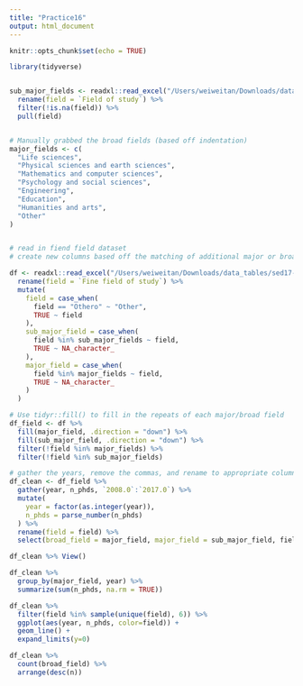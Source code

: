 ```yaml
---
title: "Practice16"
output: html_document
---
```


```r
knitr::opts_chunk$set(echo = TRUE)
```


```r
library(tidyverse)


sub_major_fields <- readxl::read_excel("/Users/weiweitan/Downloads/data_tables/sed17-sr-tab012.xlsx", skip = 3) %>%
  rename(field = `Field of study`) %>%
  filter(!is.na(field)) %>%
  pull(field)


# Manually grabbed the broad fields (based off indentation)
major_fields <- c(
  "Life sciences",
  "Physical sciences and earth sciences",
  "Mathematics and computer sciences",
  "Psychology and social sciences",
  "Engineering",
  "Education",
  "Humanities and arts",
  "Other"
)


# read in fiend field dataset
# create new columns based off the matching of additional major or broad fields

df <- readxl::read_excel("/Users/weiweitan/Downloads/data_tables/sed17-sr-tab013.xlsx", skip = 3) %>%
  rename(field = `Fine field of study`) %>%
  mutate(
    field = case_when(
      field == "Othero" ~ "Other",
      TRUE ~ field
    ),
    sub_major_field = case_when(
      field %in% sub_major_fields ~ field,
      TRUE ~ NA_character_
    ),
    major_field = case_when(
      field %in% major_fields ~ field,
      TRUE ~ NA_character_
    )
  )

# Use tidyr::fill() to fill in the repeats of each major/broad field
df_field <- df %>%
  fill(major_field, .direction = "down") %>%
  fill(sub_major_field, .direction = "down") %>%
  filter(!field %in% major_fields) %>%
  filter(!field %in% sub_major_fields)

# gather the years, remove the commas, and rename to appropriate columns
df_clean <- df_field %>%
  gather(year, n_phds, `2008.0`:`2017.0`) %>%
  mutate(
    year = factor(as.integer(year)),
    n_phds = parse_number(n_phds)
  ) %>%
  rename(field = field) %>%
  select(broad_field = major_field, major_field = sub_major_field, field, year, n_phds)

df_clean %>% View()
```
```r
df_clean %>% 
  group_by(major_field, year) %>% 
  summarize(sum(n_phds, na.rm = TRUE))
```

```r
df_clean %>%
  filter(field %in% sample(unique(field), 6)) %>%
  ggplot(aes(year, n_phds, color=field)) +
  geom_line() +
  expand_limits(y=0)
```

```r
df_clean %>%
  count(broad_field) %>%
  arrange(desc(n))
```

